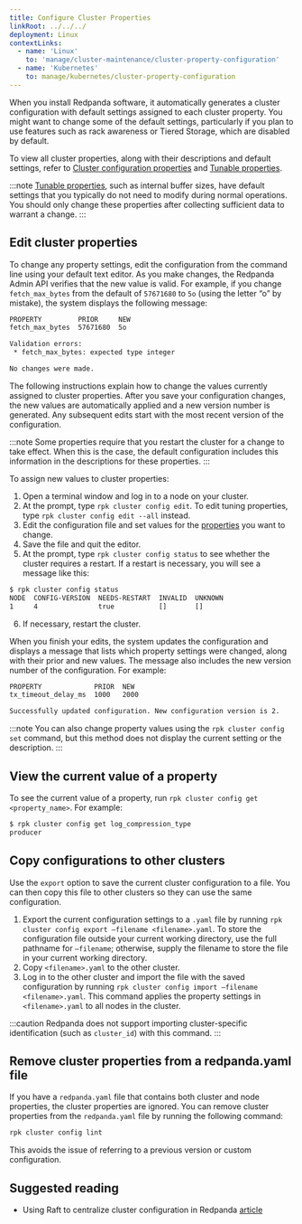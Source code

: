 ```yaml
---
title: Configure Cluster Properties
linkRoot: ../../../
deployment: Linux
contextLinks:
  - name: 'Linux'
    to: 'manage/cluster-maintenance/cluster-property-configuration'
  - name: 'Kubernetes'
    to: manage/kubernetes/cluster-property-configuration
---
```


<head>
    <meta name="title" content="Configure Cluster Properties | Redpanda Docs" data-rh="true"/>
    <meta name="description" content="Configure cluster properties using rpk commands" data-rh="true"/>
</head>


<ContextLink frontmatter={frontMatter}
/>

When you install Redpanda software, it automatically generates a cluster configuration with default settings assigned to each cluster property. 
You might want to change some of the default settings, particularly if you plan to use features such as rack awareness or Tiered Storage, which are disabled by default.

To view all cluster properties, along with their descriptions and default settings, refer to [Cluster configuration properties](../../../reference/cluster-properties) and [Tunable properties](../../../reference/tunable-properties).

:::note
[Tunable properties](../../../reference/tunable-properties), such as internal buffer sizes, have default settings that you typically do not need to modify during normal operations. You should only change these properties after collecting sufficient data to warrant a change. 
:::

## Edit cluster properties

To change any property settings, edit the configuration from the command line using your default text editor. As you make changes, the Redpanda Admin API verifies that the new value is valid. For example, if you change `fetch_max_bytes` from the default of `57671680` to `5o` (using the letter “o” by mistake), the system displays the following message:

```bash
PROPERTY         PRIOR     NEW
fetch_max_bytes  57671680  5o

Validation errors:
 * fetch_max_bytes: expected type integer

No changes were made.
```

The following instructions explain how to change the values currently assigned to cluster properties. After you save your configuration changes, the new values are automatically applied and a new version number is generated. Any subsequent edits start with the most recent version of the configuration.

:::note
Some properties require that you restart the cluster for a change to take effect. When this is the case, the default configuration includes this information in the descriptions for these properties.
:::

To assign new values to cluster properties:

1. Open a terminal window and log in to a node on your cluster.
2. At the prompt, type `rpk cluster config edit`. To edit tuning properties, type `rpk cluster config edit --all` instead.
3. Edit the configuration file and set values for the [properties](../../../reference/cluster-properties) you want to change.
4. Save the file and quit the editor.
5. At the prompt, type `rpk cluster config status` to see whether the cluster requires a restart. If a restart is necessary, you will see a message like this:

  ```bash
  $ rpk cluster config status
  NODE  CONFIG-VERSION  NEEDS-RESTART  INVALID  UNKNOWN
  1     4               true           []       []
  ```

6. If necessary, restart the cluster.

When you finish your edits, the system updates the configuration and displays a message that lists which property settings were changed, along with their prior and new values. The message also includes the new version number of the configuration. For example:

```bash
PROPERTY             PRIOR  NEW
tx_timeout_delay_ms  1000   2000

Successfully updated configuration. New configuration version is 2.
```

:::note
You can also change property values using the `rpk cluster config set` command, but this method does not display the current setting or the description.
:::

## View the current value of a property

To see the current value of a property, run `rpk cluster config get <property_name>`. For example:

```bash
$ rpk cluster config get log_compression_type
producer
```

## Copy configurations to other clusters

Use the `export` option to save the current cluster configuration to a file. You can then copy this file to other clusters so they can use the same configuration.

1. Export the current configuration settings to a `.yaml` file by running `rpk cluster config export –filename <filename>.yaml`. To store the configuration file outside your current working directory, use the full pathname for `–filename`; otherwise, supply the filename to store the file in your current working directory.
2. Copy `<filename>.yaml` to the other cluster.
3. Log in to the other cluster and import the file with the saved configuration by running `rpk cluster config import –filename <filename>.yaml`. This command applies the property settings in `<filename>.yaml` to all nodes in the cluster.

:::caution
Redpanda does not support importing cluster-specific identification (such as `cluster_id`) with this command.
:::

## Remove cluster properties from a redpanda.yaml file

If you have a `redpanda.yaml` file that contains both cluster and node properties, the cluster properties are ignored.
You can remove cluster properties from the `redpanda.yaml` file by running the following command:

```bash
rpk cluster config lint
```

This avoids the issue of referring to a previous version or custom configuration.

## Suggested reading

- Using Raft to centralize cluster configuration in Redpanda [article](https://redpanda.com/blog/raft-centralized-cluster-configuration-improvements/)
